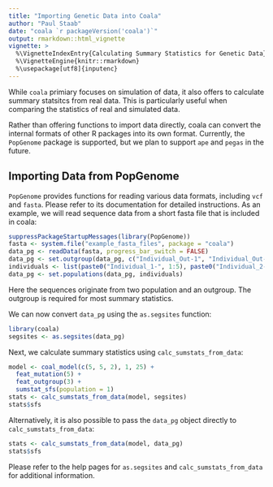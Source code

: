 ```yaml
---
title: "Importing Genetic Data into Coala"
author: "Paul Staab"
date: "coala `r packageVersion('coala')`"
output: rmarkdown::html_vignette
vignette: >
  %\VignetteIndexEntry{Calculating Summary Statistics for Genetic Data}
  %\VignetteEngine{knitr::rmarkdown}
  %\usepackage[utf8]{inputenc}
---
```


While `coala` primiary focuses on simulation of data, it also offers
to calculate summary statsitcs from real data. This is particularly useful
when comparing the statistics of real and simulated data.

Rather than offering functions to import data directly, coala can convert
the internal formats of other R packages into its own format. Currently, the
`PopGenome` package is supported, but we plan to support `ape` and `pegas` in the
future.


Importing Data from PopGenome
-----------------------------

`PopGenome` provides functions for reading various data formats, including `vcf` 
and `fasta`. Please refer to its documentation for detailed instructions. As an example,
we will read sequence data from a short fasta file that is included in coala:

```r
suppressPackageStartupMessages(library(PopGenome))
fasta <- system.file("example_fasta_files", package = "coala")
data_pg <- readData(fasta, progress_bar_switch = FALSE)
data_pg <- set.outgroup(data_pg, c("Individual_Out-1", "Individual_Out-2"))
individuals <- list(paste0("Individual_1-", 1:5), paste0("Individual_2-", 1:5))
data_pg <- set.populations(data_pg, individuals)
```

Here the sequences originate from two population and an outgroup. The outgroup
is required for most summary statistics.

We can now convert `data_pg` using the `as.segsites` function: 

```r
library(coala)
segsites <- as.segsites(data_pg)
```

Next, we calculate summary statistics using `calc_sumstats_from_data`:
```r
model <- coal_model(c(5, 5, 2), 1, 25) + 
  feat_mutation(5) +
  feat_outgroup(3) +
  sumstat_sfs(population = 1)
stats <- calc_sumstats_from_data(model, segsites)
stats$sfs
```


Alternatively, it is also possible to pass the `data_pg` object directly to
`calc_sumstats_from_data`:

```r
stats <- calc_sumstats_from_data(model, data_pg)
stats$sfs
```

Please refer to the help pages for `as.segsites` and `calc_sumstats_from_data`
for additional information.

